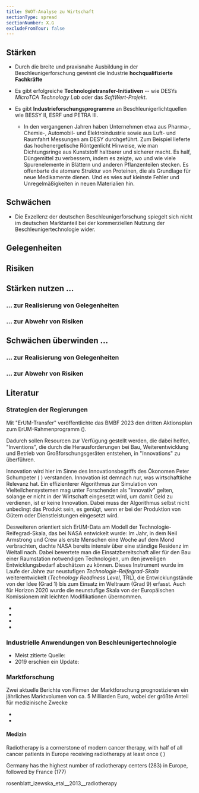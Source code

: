 ```yaml
---
title: SWOT-Analyse zu Wirtschaft
sectionType: spread
sectionNumber: X.G
excludeFromTour: false
---
```


<div class="spread--left spread-area--c-1-under-header">

## Stärken

- Durch die breite und praxisnahe Ausbildung in der Beschleunigerforschung gewinnt die Industrie **hochqualifizierte Fachkräfte**

- Es gibt erfolgreiche **Technologietransfer-Initiativen** -- wie DESYs _MicroTCA Technology Lab_ oder das _SoftWert-Projekt_.

- Es gibt **Industrieforschungsprogramme** an Beschleunigerlichtquellen wie BESSY II, ESRF und PETRA III.
  - In den vergangenen Jahren haben Unternehmen etwa aus Pharma-, Chemie-, Automobil- und Elektroindustrie sowie aus Luft- und Raumfahrt Messungen am DESY durchgeführt. Zum Beispiel lieferte das hochenergetische Röntgenlicht Hinweise, wie man Dichtungsringe aus Kunststoff haltbarer und sicherer macht. Es half, Düngemittel zu verbessern, indem es zeigte, wo und wie viele Spurenelemente in Blättern und anderen Pflanzenteilen stecken. Es offenbarte die atomare Struktur von Proteinen, die als Grundlage für neue Medikamente dienen. Und es wies auf kleinste Fehler und Unregelmäßigkeiten in neuen Materialien hin.



## Schwächen

- Die Exzellenz der deutschen Beschleunigerforschung spiegelt sich nicht im deutschen Marktanteil bei der kommerziellen Nutzung der Beschleunigertechnologie wider.

</div>

<div class="spread--left spread-area--c-2-under-header">

## Gelegenheiten



## Risiken


</div>

<div class="spread--left spread-area--c-3-under-header">

## Stärken nutzen ...

### ... zur Realisierung von Gelegenheiten


### ... zur Abwehr von Risiken



## Schwächen überwinden ...

### ... zur Realisierung von Gelegenheiten


### ... zur Abwehr von Risiken



</div>


<div class="spread--right spread-area--c-1">


## Literatur


### Strategien der Regierungen

Mit "ErUM-Transfer" veröffentlichte das BMBF 2023 den dritten Aktionsplan zum ErUM-Rahmenprogramm (<BibRef citeKey="bmbf__erum-transfer" />).

Dadurch sollen Resourcen zur Verfügung gestellt werden, die dabei helfen, "Inventions", die durch die Herausforderungen bei Bau, Weiterentwicklung und Betrieb von Großforschungsgeräten entstehen, in "Innovations" zu überführen. 

Innovation wird hier im Sinne des Innovationsbegriffs des Ökonomen Peter Schumpeter (<BibRef citeKey="schumpeter__1939__konjunkturzyklen" /> ) verstanden. Innovation ist demnach nur, was wirtschaftliche Relevanz hat. Ein effizienterer Algorithmus zur Simulation von Vielteilchensystemen mag unter Forschenden als "innovativ" gelten, solange er nicht in der Wirtschaft eingesetzt wird, um damit Geld zu verdienen, ist er keine Innovation. Dabei muss der Algorithmus selbst nicht unbedingt das Produkt sein, es genügt, wenn er bei der Produktion von Gütern oder Dienstleistungen eingesetzt wird.
      
Desweiteren orientiert sich ErUM-Data am Modell der Technologie-Reifegrad-Skala, das bei NASA entwickelt wurde: Im Jahr, in dem Neil Armstrong und Crew als erste Menschen eine Woche auf dem Mond verbrachten, dachte NASA bereits intensiv über eine ständige Residenz im Weltall nach. Dabei bewertete man die Einsatzbereitschaft aller für den Bau einer Raumstation notwendigen Technologien, um den jeweiligen Entwicklungsbedarf abschätzen zu können. Dieses Instrument wurde im Laufe der Jahre zur neustufigen _Technologie-Reifegrad-Skala_ weiterentwickelt (_Technology Readiness Level_, TRL), die Entwicklungstände von der Idee (Grad 1) bis zum Einsatz im Weltraum (Grad 9) erfasst. Auch für Horizon 2020 wurde die neunstufige Skala von der Europäischen Komissionem mit leichten Modifikationen übernommen.


- <BibRef citeKey="ISO_16290:2013" />
- <BibRef citeKey="heder__2017__nasa" />
- <BibRef citeKey="mankins__2009__technology" />
- <BibRef citeKey="europeancommission__2014__anhang" />




### Industrielle Anwendungen von Beschleunigertechnologie

- Meist zitierte Quelle: <BibRef
      citeKey="hamm_hamm__2012__industrial"
    />
- 2019 erschien ein Update: <BibRef
      citeKey="doyle_mcdaniel_etal__2019__future"
    />


### Marktforschung

Zwei aktuelle Berichte von Firmen der Marktforschung prognostizieren ein jährliches Marktvolumen von ca. 5 Milliarden Euro, wobei der größte Anteil für medizinische Zwecke 

- <BibRef citeKey="market_us__2024__global" />
- <BibRef citeKey="faizullabhoy_wani__2024__linear" />


#### Medizin

Radiotherapy is a cornerstone of modern cancer therapy, with half of all cancer patients in Europe receiving radiotherapy at least once (<BibRef citeKey="rosenblatt_izewska_etal__2013__radiotherapy" /> )

Germany has the highest number of radiotherapy centers (283) in Europe, followed by France (177) <BibRef citeKey="medenwald_fietkau_etal__2021__trends" /> 


rosenblatt_izewska_etal__2013__radiotherapy



</div>
